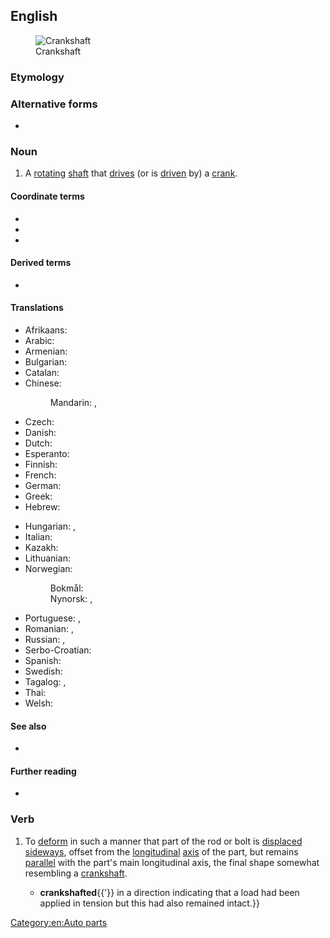 ==English==
[[Image:Cshaft.gif|thumb|Crankshaft]]

===Etymology===
{{compound|en|crank|shaft}}

===Alternative forms===
* {{alter|en|crank shaft}}

===Noun===
{{en-noun}}

# A [[rotating]] [[shaft]] that [[drive]]s (or is [[driven]] by) a [[crank]].

====Coordinate terms====
* {{l|en|conrod}}
* {{l|en|crankcase}}
* {{l|en|transaxle}}

====Derived terms====
* {{l|en|crankwalk}}

====Translations====
{{trans-top|rotating shaft that drives a crank}}
* Afrikaans: {{t|af|krukas}}
* Arabic: {{t|ar|عَمُود الْمِرْفَق|m}}
* Armenian: {{t|hy|ծնկաձև լիսեռ}}
* Bulgarian: {{t|bg|колянов вал|m}}
* Catalan: {{t|ca|cigonyal|m}}
* Chinese:
*: Mandarin: {{t+|cmn|曲軸}}, {{t+|cmn|曲轴|tr=qūzhóu}}
* Czech: {{t|cs|kliková hřídel|f}}
* Danish: {{t|da|krumtapaksel|c}}
* Dutch: {{t+|nl|krukas|f}}
* Esperanto: {{t-needed|eo}}
* Finnish: {{t+|fi|kampiakseli}}
* French: {{t+|fr|vilebrequin}}
* German: {{t+|de|Kurbelwelle|f}}
* Greek: {{t+|el|στροφαλοφόρος άξονας|m}}
* Hebrew: {{t|he|גַּל אַרְכֻּבָּה|m|tr=gal arkuba}}
{{trans-mid}}
* Hungarian: {{t|hu|főtengely}}, {{t|hu|forgattyústengely}}
* Italian: {{t-needed|it}}
* Kazakh: {{t|kk|иінді білік}}
* Lithuanian: {{t|lt|alkūninis velenas|m}}
* Norwegian:
*: Bokmål: {{t+|nb|veivaksel|m}}
*: Nynorsk: {{t|nn|veivaksel|m}}, {{t|nn|veivaksling|m}}
* Portuguese: {{t+|pt|virabrequim|m}}, {{t|pt|cambota|f}} {{qualifier|of a vehicle}}
* Romanian: {{t|ro|arbore cotit|m}}, {{t+|ro|vilbrochen|n}}
* Russian: {{t+|ru|коле́нчатый вал|m}}, {{t+|ru|коленва́л|m}}
* Serbo-Croatian: {{t|sh|koljeničasta osovina|f}}
* Spanish: {{t|es|cigüeñal}}
* Swedish: {{t|sv|vevaxel|c}}
* Tagalog: {{t|tl|sikaran}}, {{t|tl|tandos-sikaran}}
* Thai: {{t-needed|th}}
* Welsh: {{t|cy|crancsiafft|f}}
{{trans-bottom}}

====See also====
* {{l|en|camshaft}}

====Further reading====
* {{pedialite}}

===Verb===
{{en-verb}}

# {{lb|en|of a straight bolt or rod}} To [[deform]] in such a manner that part of the rod or bolt is [[displace]]d [[sideways]], offset from the [[longitudinal]] [[axis]] of the part, but remains [[parallel]] with the part's main longitudinal axis, the final shape somewhat resembling a [[#Noun|crankshaft]].
#* {{quote-book|en|date=9 February 2010|author={{w|Air Accidents Investigation Branch}}|title=Report on the accident to Boeing 777-236ER, G-YMMM, at London Heathrow Airport on 17 January 2008|chapter=1.12.3.3 Landing gear examination|url=https://assets.publishing.service.gov.uk/media/5422f3dbe5274a1314000495/1-2010_G-YMMM.pdf|archiveurl=https://web.archive.org/web/20220616003559/https://assets.publishing.service.gov.uk/media/5422f3dbe5274a1314000495/1-2010_G-YMMM.pdf|archivedate=16 June 2022|accessdate=17 June 2022|page=44|text=The attachment of the inboard end of the gear beam was damaged but remained intact; the drag strut fuse pin had {{'}}'''crankshafted'''{{'}} in a direction indicating that a load had been applied in tension but this had also remained intact.}}

[[Category:en:Auto parts]]